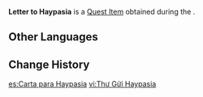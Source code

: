 {{Item Infobox
|id           = 101926
|image        = Item Letter to Haypasia.png
|type         = Quest Items
|quality      = 
|description  = A letter from [[Tighnari]] to [[Haypasia]]. In the letter, Tighnari explains your identity and situation after coming to [[Sumeru]] and requests that Haypasia help clear up your doubts.
|source1      = [[Chronic Illness]]
|source2      = 
|source3      = 
|source4      = 
|source5      = 
}}
'''Letter to Haypasia''' is a [[Quest Item]] obtained during the {{Quest|Chronic Illness}}.
<!--
==Location==
<gallery>

</gallery>
-->
==Other Languages==
{{Other Languages
|default_hidden = 1
|en      = Letter to Haypasia
|zhs     = 给海芭夏的信
|zhs_rm  = Gěi Hǎibāxià de Xìn
|zht     = 給海芭夏的信
|zht_rm  = Gěi Hǎibāxià de Xìn
|ja      = ハイパシアへの手紙
|ja_rm   = Haipashia he no Tegami
|ko      = 하이파시아에게 보내는 편지
|ko_rm   = Haipasiaege Bonaeneun Pyeonji
|es      = Carta para Haypasia
|fr      = Lettre pour Haypasia
|ru      = Письмо Хайпасии
|th      = จดหมายที่เขียนถึง Haypasia
|th_rm   = 
|vi      = Thư Gửi Haypasia
|de      = Brief an Haypasia
|id      = Surat untuk Haypasia
|pt      = Carta para Haypasia
|tr      = Haypasia'ya Mektup
|it      = Lettera a Haypasia
}}

==Change History==
{{Change History|3.0}}

[[es:Carta para Haypasia]]
[[vi:Thư Gửi Haypasia]]